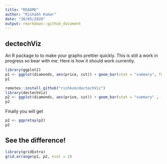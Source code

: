 ```yaml
---
title: "README"
author: "Rishabh Kumar"
date: "30/05/2020"
output: rmarkdown::github_document
---
```

## dectechViz

An R package to to make your graphs prettier quickly. This is still a work in progress so bear with me. Here is how it should work currently.

```r
library(ggplot2)
p1 <- ggplot(diamonds, aes(price, cut)) + geom_bar(stat = "summary", fun.x = "mean" )
p1
```


```r
remotes::install_github("rishkum/dectechViz")
library(dectechViz)
p2 <- ggplot(diamonds, aes(price, cut)) + geom_bar(stat = "summary" , fill = dectech_cols("dectech green"))
p2

```

Finally you will get

```r
p2 <- ggpretay(p2)
p2
```

## See the difference!


```r
library(gridExtra)
grid.arrange(p1, p2, ncol = 2)

```
